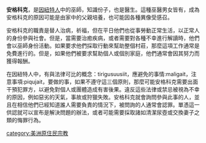 {{Multiple issues|
{{Unreferenced|time=2021-01-10T21:08:21+00:00}}
{{Orphan|time=2021-01-10T21:08:37+00:00}}
}}
'''安格科克'''，是[[因紐特人|因紐特人]]中的巫師，知識份子，也是醫生。這種巫醫男女皆有，成為安格科克的原因可能是由家中的父親培養，也可能因各種異像受感召。

安格科克的職責是替人治病，祈福，但在平日他們也從事勞動正常生活，以正常人的身份參與社會。但是，當需要治癒疾病，或者需要對各種不幸進行解讀時，他們會以巫師身份活動。如果要求他們採取行動來幫助整個村莊，那麼這項工作通常是免費進行的。但是，如果他們被要求幫助個人或個別家庭，他們通常會因其努力而獲得報酬。

在因紐特人中，有與法律可比的概念：tirigusuusiit，應避免的事情:maligait，注意事項:piqujait，要做的事，如果不遵守這三個原則，那麼可能安格科克需要出面干預犯罪方，以避免對個人或團體造成有害後果。違反這些法律或​​禁忌被視為不幸的原因，例如惡劣的天氣，事故或狩獵失敗。安格科克就會詢問參與此事的人，並且在相信他們已經知道誰人需要負責的情況下，被問詢的人通常會認罪。單憑這一供認就可以宣布是解決問題的辦法，或者可能需要採取諸如清潔尿壺或交換妻子之類的悔罪行為。

[[category:美洲原住民宗教|category:美洲原住民宗教]]
